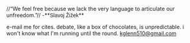 //“We feel free because we lack the very language to articulate our unfreedom.”//
-**<span style="background-color: #ffffff; font-family: sans-serif; text-align: -webkit-auto;">Slavoj Žižek</span>**




e-mail me for cites. debate, like a box of chocolates, is unpredictable. i won't know what I'm running until the round. [[mailto:kglenn510@gmail.com|kglenn510@gmail.com]]